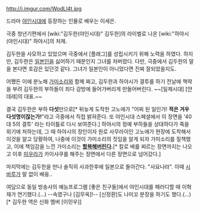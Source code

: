 http://i.imgur.com/WodLl4t.jpg 

드라마 [[야인시대]]에 등장하는 인물로 배우는 이세은.

극중 청년기편에서 [wiki:"김두한(야인시대)" 김두한]의 라이벌로 나온 [wiki:"하야시(야인시대)" 하야시]의 처제.

김두한을 사모하고 있었으며 극중에서 [플래그]를 성립시키기 위해 노력을 하였다. 하지만, 김두한은 [[일본인]]을 싫어하기 때문인지 그녀를 차버렸다. 다만, 극중에서 김두한의 말을 본다면 호감은 있던것 같다. 그녀가 일본인이 아니었다면 진짜 잘되었을지도.

어쨌든 이에 분노해 [[가미소리]]와 함께 짜고, 김두한과 하야시가 결투를 하기 전날에 책략을 부려 김두한의 부하들이 죄다 감방에 들어가버리게 만들어버린다. ~~[일제시대] [얀데레]의 대표.~~

결국 김두한은 부하 '''다섯'''만으로[* 뒤늦게 도착한 고노에가 "어찌 된 일인가! '''적은 겨우 다섯명이잖는가!'''"라고 극중에서 직접 밝혀준다. 또 야인시대 스페셜에서 이 장면을 '40 대 5의 결투' 라는 타이틀로 다시 보여준다.] 하야시의 정예 부하들을 상대하다가 죽을 위기에 처하는데, 그 때 하야시의 장인이자 원로 사무라이인 고노에가 현장에 도착해서 이것을 알고 당황하여, 나중에 이것이 가미소리의 짓임을 알게 되자 가미소리를 질책했고, 이에 책임감을 느낀 가미소리는 '''[[할복]]해버린다.'''[* 칼로 배를 찌르는 장면까지는 나오고 이후 [[미우라]]가 카이샤쿠를 해주는 장면에서 다른 장면으로 넘어갔다.]

마지막에는 김두한을 만나 솔직히 사과한후에 일본으로 돌아간다. "사요나라". 이때 [[시바루]]가 말 없이 배웅..


여담으로 동일 방송사의 예능프로그램 [좋은 친구들]에서 야인시대를 패러디할 때 이혁재가 연기했다.(...) --속였구나 [김무옥]!-- [신정환]도 나미꼬 분장을 하기도 했다.(…)[* 김두한 역은 신화 멤버 [이민우]]
